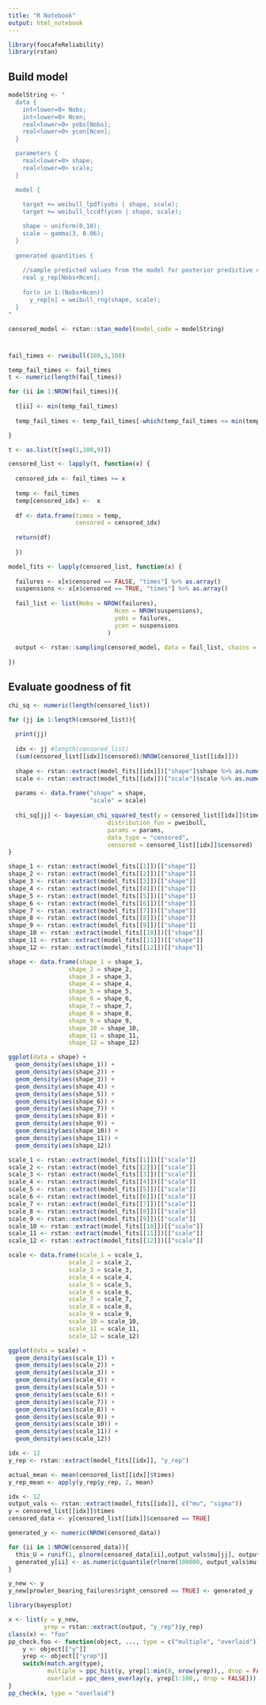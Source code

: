 ```yaml
---
title: "R Notebook"
output: html_notebook
---
```


```r
library(foocafeReliability)
library(rstan)
```


## Build model
```R

modelString <- "
  data {
    int<lower=0> Nobs;
    int<lower=0> Ncen;
    real<lower=0> yobs[Nobs];
    real<lower=0> ycen[Ncen];
  }

  parameters {
    real<lower=0> shape;
    real<lower=0> scale;
  }

  model {
  
    target += weibull_lpdf(yobs | shape, scale);
    target += weibull_lccdf(ycen | shape, scale);

    shape ~ uniform(0,10);
    scale ~ gamma(3, 0.06);
  }
  
  generated quantities {
  
    //sample predicted values from the model for posterior predictive checks
    real y_rep[Nobs+Ncen];
    
    for(n in 1:(Nobs+Ncen))
      y_rep[n] = weibull_rng(shape, scale);
  }
"

censored_model <- rstan::stan_model(model_code = modelString)


```

#
```R
fail_times <- rweibull(100,3,100)

temp_fail_times <- fail_times
t <- numeric(length(fail_times))

for (ii in 1:NROW(fail_times)){
  
  t[ii] <- min(temp_fail_times)
  
  temp_fail_times <- temp_fail_times[-which(temp_fail_times <= min(temp_fail_times))]

}
```

```R

t <- as.list(t[seq(1,100,9)])

censored_list <- lapply(t, function(x) {
  
  censored_idx <- fail_times >= x
  
  temp <- fail_times
  temp[censored_idx] <-  x
  
  df <- data.frame(times = temp,
                   censored = censored_idx)
  
  return(df)
  
  })

```


```R

model_fits <- lapply(censored_list, function(x) {
  
  failures <- x[x$censored == FALSE, "times"] %>% as.array()
  suspensions <- x[x$censored == TRUE, "times"] %>% as.array()
  
  fail_list <- list(Nobs = NROW(failures),
                              Ncen = NROW(suspensions),
                              yobs = failures,
                              ycen = suspensions
                            )
  
  output <- rstan::sampling(censored_model, data = fail_list, chains = 4, iter = 4000, control = list(adapt_delta = 0.9))
  
})

```


## Evaluate goodness of fit
```R

chi_sq <- numeric(length(censored_list))

for (jj in 1:length(censored_list)){
  
  print(jj)
  
  idx <- jj #length(censored_list)
  (sum(censored_list[[idx]]$censored)/NROW(censored_list[[idx]]))
  
  shape <- rstan::extract(model_fits[[idx]])["shape"]$shape %>% as.numeric()
  scale <- rstan::extract(model_fits[[idx]])["scale"]$scale %>% as.numeric()
  
  params <- data.frame("shape" = shape,
                       "scale" = scale)
  
  chi_sq[jj] <- bayesian_chi_squared_test(y = censored_list[[idx]]$times,
                            distribution_fun = pweibull,
                            params = params,
                            data_type = "censored",
                            censored = censored_list[[idx]]$censored)
}

```



```R
shape_1 <- rstan::extract(model_fits[[1]])[["shape"]]
shape_2 <- rstan::extract(model_fits[[2]])[["shape"]]
shape_3 <- rstan::extract(model_fits[[3]])[["shape"]]
shape_4 <- rstan::extract(model_fits[[4]])[["shape"]]
shape_5 <- rstan::extract(model_fits[[5]])[["shape"]]
shape_6 <- rstan::extract(model_fits[[6]])[["shape"]]
shape_7 <- rstan::extract(model_fits[[7]])[["shape"]]
shape_8 <- rstan::extract(model_fits[[8]])[["shape"]]
shape_9 <- rstan::extract(model_fits[[9]])[["shape"]]
shape_10 <- rstan::extract(model_fits[[10]])[["shape"]]
shape_11 <- rstan::extract(model_fits[[11]])[["shape"]]
shape_12 <- rstan::extract(model_fits[[12]])[["shape"]]

shape <- data.frame(shape_1 = shape_1,
                 shape_2 = shape_2,
                 shape_3 = shape_3,
                 shape_4 = shape_4,
                 shape_5 = shape_5,
                 shape_6 = shape_6,
                 shape_7 = shape_7,
                 shape_8 = shape_8,
                 shape_9 = shape_9,
                 shape_10 = shape_10,
                 shape_11 = shape_11,
                 shape_12 = shape_12)

ggplot(data = shape) +
  geom_density(aes(shape_1)) +
  geom_density(aes(shape_2)) +
  geom_density(aes(shape_3)) +
  geom_density(aes(shape_4)) +
  geom_density(aes(shape_5)) +
  geom_density(aes(shape_6)) +
  geom_density(aes(shape_7)) +
  geom_density(aes(shape_8)) +
  geom_density(aes(shape_9)) +
  geom_density(aes(shape_10)) +
  geom_density(aes(shape_11)) +
  geom_density(aes(shape_12))

```


```R
scale_1 <- rstan::extract(model_fits[[1]])[["scale"]]
scale_2 <- rstan::extract(model_fits[[2]])[["scale"]]
scale_3 <- rstan::extract(model_fits[[3]])[["scale"]]
scale_4 <- rstan::extract(model_fits[[4]])[["scale"]]
scale_5 <- rstan::extract(model_fits[[5]])[["scale"]]
scale_6 <- rstan::extract(model_fits[[6]])[["scale"]]
scale_7 <- rstan::extract(model_fits[[7]])[["scale"]]
scale_8 <- rstan::extract(model_fits[[8]])[["scale"]]
scale_9 <- rstan::extract(model_fits[[9]])[["scale"]]
scale_10 <- rstan::extract(model_fits[[10]])[["scale"]]
scale_11 <- rstan::extract(model_fits[[11]])[["scale"]]
scale_12 <- rstan::extract(model_fits[[12]])[["scale"]]

scale <- data.frame(scale_1 = scale_1,
                 scale_2 = scale_2,
                 scale_3 = scale_3,
                 scale_4 = scale_4,
                 scale_5 = scale_5,
                 scale_6 = scale_6,
                 scale_7 = scale_7,
                 scale_8 = scale_8,
                 scale_9 = scale_9,
                 scale_10 = scale_10,
                 scale_11 = scale_11,
                 scale_12 = scale_12)

ggplot(data = scale) +
  geom_density(aes(scale_1)) +
  geom_density(aes(scale_2)) +
  geom_density(aes(scale_3)) +
  geom_density(aes(scale_4)) +
  geom_density(aes(scale_5)) +
  geom_density(aes(scale_6)) +
  geom_density(aes(scale_7)) +
  geom_density(aes(scale_8)) +
  geom_density(aes(scale_9)) +
  geom_density(aes(scale_10)) +
  geom_density(aes(scale_11)) +
  geom_density(aes(scale_12))
```



```R

idx <- 12
y_rep <- rstan::extract(model_fits[[idx]], "y_rep")

actual_mean <- mean(censored_list[[idx]]$times)
y_rep_mean <- apply(y_rep$y_rep, 2, mean)


```



```R
idx <- 12
output_vals <- rstan::extract(model_fits[[idx]], c("mu", "sigma"))
y = censored_list[[idx]]$times
censored_data <- y[censored_list[[idx]]$censored == TRUE]

generated_y <- numeric(NROW(censored_data))

for (ii in 1:NROW(censored_data)){
  this_U = runif(1, plnorm(censored_data[ii],output_vals$mu[jj], output_vals$sigma[jj]), 1)
  generated_y[ii] <- as.numeric(quantile(rlnorm(100000, output_vals$mu[jj], output_vals$sigma[jj]), this_U))
}

y_new <- y
y_new[prowler_bearing_failures$right_censored == TRUE] <- generated_y

```


```R
library(bayesplot)

x <- list(y = y_new,
          yrep = rstan::extract(output, "y_rep")$y_rep)
class(x) <- "foo"
pp_check.foo <- function(object, ..., type = c("multiple", "overlaid")) {
    y <- object[["y"]]
    yrep <- object[["yrep"]]
    switch(match.arg(type),
           multiple = ppc_hist(y, yrep[1:min(8, nrow(yrep)),, drop = FALSE]),
           overlaid = ppc_dens_overlay(y, yrep[1:100,, drop = FALSE]))
}
pp_check(x, type = "overlaid")

```

